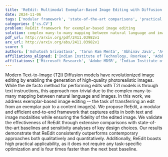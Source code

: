 ```yaml
---
title: 'ReEdit: Multimodal Exemplar-Based Image Editing with Diffusion Models'
date: 2024-11-06
tags: ['modular framework', 'state-of-the-art comparisons', 'practical applicability', 'sensitivity analyses', 'image editing', 'exemplar-based image editing', 'Text-to-Image Diffusion models', 'image fidelity']
categories: ['cs.CV']
problem: ReEdit framework for exemplar-based image editing
solution: complex many-to-many mapping between natural language and images
pdf_url: http://arxiv.org/pdf/2411.03982v1
arx_url: http://arxiv.org/abs/2411.03982v1
score: 5
authors: ['Ashutosh Srivastava', 'Tarun Ram Menta', 'Abhinav Java', 'Avadhoot Jadhav', 'Silky Singh', 'Surgan Jandial', 'Balaji Krishnamurthy']
affiliations_aligned: ['Indian Institute of Technology, Roorkee', 'Adobe MDSR', 'Microsoft Research', 'Indian Institute of Technology, Bombay', 'Stanford University', 'Carnegie Mellon University', 'Adobe MDSR']
affiliations: ['Microsoft Research', 'Adobe MDSR', 'Indian Institute of Technology, Bombay', 'Indian Institute of Technology, Roorkee', 'Stanford University', 'Carnegie Mellon University']
---
```



Modern Text-to-Image (T2I) Diffusion models have revolutionized image editing by enabling the generation of high-quality photorealistic images. While the de facto method for performing edits with T2I models is through text instructions, this approach non-trivial due to the complex many-to-many mapping between natural language and images. In this work, we address exemplar-based image editing -- the task of transferring an edit from an exemplar pair to a content image(s). We propose ReEdit, a modular and efficient end-to-end framework that captures edits in both text and image modalities while ensuring the fidelity of the edited image. We validate the effectiveness of ReEdit through extensive comparisons with state-of-the-art baselines and sensitivity analyses of key design choices. Our results demonstrate that ReEdit consistently outperforms contemporary approaches both qualitatively and quantitatively. Additionally, ReEdit boasts high practical applicability, as it does not require any task-specific optimization and is four times faster than the next best baseline.